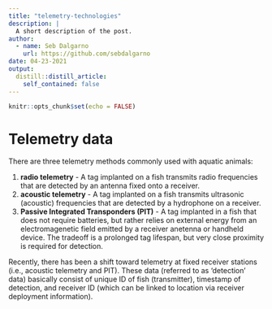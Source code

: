 ```yaml
---
title: "telemetry-technologies"
description: |
  A short description of the post.
author:
  - name: Seb Dalgarno
    url: https://github.com/sebdalgarno
date: 04-23-2021
output:
  distill::distill_article:
    self_contained: false
---
```



```r
knitr::opts_chunk$set(echo = FALSE)
```

# Telemetry data
There are three telemetry methods commonly used with aquatic animals:  

1. **radio telemetry** - A tag implanted on a fish transmits radio frequencies that are detected by an antenna fixed onto a receiver.  
1. **acoustic telemetry** - A tag implanted on a fish transmits ultrasonic (acoustic) frequencies that are detected by a hydrophone on a receiver.  
1. **Passive Integrated Transponders (PIT)** - A tag implanted in a fish that does not require batteries, but rather relies on external energy from an electromagenetic field emitted by a receiver anetenna or handheld device. The tradeoff is a prolonged tag lifespan, but very close proximity is required for detection.

Recently, there has been a shift toward telemetry at fixed receiver stations (i.e., acoustic telemetry and PIT). These data (referred to as 'detection' data) basically consist of unique ID of fish (transmitter), timestamp of detection, and receiver ID (which can be linked to location via receiver deployment information).


